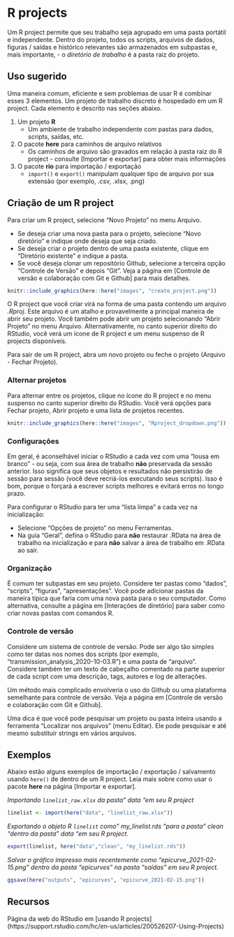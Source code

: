 
# R projects {}  


Um R project permite que seu trabalho seja agrupado em uma pasta portátil e independente. Dentro do projeto, todos os scripts, arquivos de dados, figuras / saídas e histórico relevantes são armazenados em subpastas e, mais importante, - o *diretório de trabalho* é a pasta raiz do projeto.  


## Uso sugerido  

Uma maneira comum, eficiente e sem problemas de usar R é combinar esses 3 elementos. Um projeto de trabalho discreto é hospedado em um R project. Cada elemento é descrito nas seções abaixo.  

1) Um projeto **R**  
     - Um ambiente de trabalho independente com pastas para dados, scripts, saídas, etc.  
2) O pacote **here** para caminhos de arquivo relativos  
     - Os caminhos de arquivo são gravados em relação à pasta raiz do R project - consulte [Importar e exportar] para obter mais informações  
3) O pacote **rio** para importação / exportação  
     - `import()` e `export()` manipulam qualquer tipo de arquivo por sua extensão (por exemplo, .csv, .xlsx, .png)  
     
     


<!-- ======================================================= -->
## Criação de um R project {}

Para criar um R project, selecione "Novo Projeto" no menu Arquivo.

* Se deseja criar uma nova pasta para o projeto, selecione "Novo diretório" e indique onde deseja que seja criado.  
* Se deseja criar o projeto dentro de uma pasta existente, clique em "Diretório existente" e indique a pasta.  
* Se você deseja clonar um repositório Github, selecione a terceira opção "Controle de Versão" e depois "Git". Veja a página em [Controle de versão e colaboração com Git e Github] para mais detalhes.  


```r
knitr::include_graphics(here::here("images", "create_project.png"))
```


O R project que você criar virá na forma de uma pasta contendo um arquivo *.Rproj*. Este arquivo é um atalho e provavelmente a principal maneira de abrir seu projeto. Você também pode abrir um projeto selecionando "Abrir Projeto" no menu Arquivo. Alternativamente, no canto superior direito do RStudio, você verá um ícone de R project e um menu suspenso de R projects disponíveis. 

Para sair de um R project, abra um novo projeto ou feche o projeto (Arquivo - Fechar Projeto).  


### Alternar projetos {.unnumbered}

Para alternar entre os projetos, clique no ícone do R project e no menu suspenso no canto superior direito do RStudio. Você verá opções para Fechar projeto, Abrir projeto e uma lista de projetos recentes.  

```r
knitr::include_graphics(here::here("images", "Rproject_dropdown.png"))
```


### Configurações {.unnumbered}  

Em geral, é aconselhável iniciar o RStudio a cada vez com uma "lousa em branco" - ou seja, com sua área de trabalho **não** preservada da sessão anterior. Isso significa que seus objetos e resultados não persistirão de sessão para sessão (você deve recriá-los executando seus scripts). Isso é bom, porque o forçará a escrever scripts melhores e evitará erros no longo prazo.  

Para configurar o RStudio para ter uma "lista limpa" a cada vez na inicialização:  

* Selecione "Opções de projeto" no menu Ferramentas.  
* Na guia "Geral", defina o RStudio para **não** restaurar .RData na área de trabalho na inicialização e para **não** salvar a área de trabalho em .RData ao sair.  



### Organização {.unnumbered}  

É comum ter subpastas em seu projeto. Considere ter pastas como "dados", "scripts", "figuras", "apresentações". Você pode adicionar pastas da maneira típica que faria com uma nova pasta para o seu computador. Como alternativa, consulte a página em [Interações de diretório] para saber como criar novas pastas com comandos R.  


### Controle de versão {.unnumbered}  

Considere um sistema de controle de versão. Pode ser algo tão simples como ter datas nos nomes dos scripts (por exemplo, "transmission_analysis_2020-10-03.R") e uma pasta de "arquivo". Considere também ter um texto de cabeçalho comentado na parte superior de cada script com uma descrição, tags, autores e log de alterações.  

Um método mais complicado envolveria o uso do Github ou uma plataforma semelhante para controle de versão. Veja a página em [Controle de versão e colaboração com Git e Github].  

Uma dica é que você pode pesquisar um projeto ou pasta inteira usando a ferramenta "Localizar nos arquivos" (menu Editar). Ele pode pesquisar e até mesmo substituir strings em vários arquivos.  






## Exemplos  

Abaixo estão alguns exemplos de importação / exportação / salvamento usando `here()` de dentro de um R project. Leia mais sobre como usar o pacote **here** na página [Importar e exportar].  


*Importando `linelist_raw.xlsx` da pasta" data "em seu R project*  

```r
linelist <- import(here("data", "linelist_raw.xlsx"))
```

*Exportando o objeto R `linelist` como" my_linelist.rds "para a pasta" clean "dentro da pasta" data "em seu R project.*   

```r
export(linelist, here("data","clean", "my_linelist.rds"))
```

*Salvar o gráfico impresso mais recentemente como "epicurve_2021-02-15.png" dentro da pasta "epicurves" na pasta "saídas" em seu R project.*  

```r
ggsave(here("outputs", "epicurves", "epicurve_2021-02-15.png"))
```




<!-- ======================================================= -->
## Recursos {}

Página da web do RStudio em [usando R projects] (https://support.rstudio.com/hc/en-us/articles/200526207-Using-Projects)



